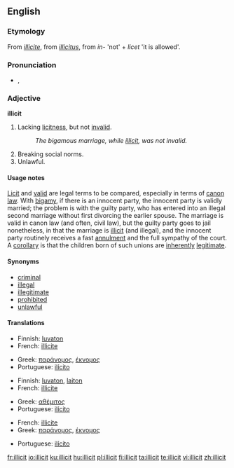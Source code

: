 {{wikipedia|dab=illicit}}
==English==

===Etymology===
From {{etyl|fr}} ''[[illicite]]'', from {{etyl|la}} ''[[illicitus]]'', from ''in-'' 'not' + ''licet'' 'it is allowed'.

===Pronunciation===
* {{IPA|/ɪˈlɪsɪt/}}, {{SAMPA|/I"lIsIt/}}
*: {{rhymes|ɪsɪt}}

===Adjective===
'''illicit'''

# {{legal}} Lacking [[licitness]], but not [[invalid]].
#: ''The bigamous marriage, while [[illicit]], was not invalid.''
# Breaking social norms.
# Unlawful.

====Usage notes====
[[licit|Licit]] and [[valid]] are legal terms to be compared, especially in terms of [[canon law]]. With [[bigamy]], if there is an innocent party, the innocent party is validly married; the problem is with the guilty party, who has entered into an illegal second marriage without first divorcing the earlier spouse. The marriage is valid in canon law (and often, civil law), but the guilty party goes to jail nonetheless, in that the marriage is [[illicit]] (and illegal), and the innocent party routinely receives a fast [[annulment]] and the full sympathy of the court. A [[corollary]] is that the children born of such unions are [[inherently]] [[legitimate]].

====Synonyms====
* [[criminal]]
* [[illegal]]
* [[illegitimate]]
* [[prohibited]]
* [[unlawful]]

====Translations====
{{trans-top|lacking licitness}}
* Finnish: [[luvaton]]
* French: [[illicite]]
{{trans-mid}}
* Greek: [[παράνομος]], [[έκνομος]]
* Portuguese: [[ilícito]]
{{trans-bottom}}

{{trans-top|breaking social norms}}
* Finnish: [[luvaton]], [[laiton]]
* French: [[illicite]]
{{trans-mid}}
* Greek: [[αθέμιτος]]
* Portuguese: [[ilícito]]
{{trans-bottom}}

{{trans-top|unlawful}}
* French: [[illicite]]
* Greek: [[παράνομος]], [[έκνομος]]
{{trans-mid}}
* Portuguese: [[ilícito]]
{{trans-bottom}}

[[fr:illicit]]
[[io:illicit]]
[[ku:illicit]]
[[hu:illicit]]
[[pl:illicit]]
[[fi:illicit]]
[[ta:illicit]]
[[te:illicit]]
[[vi:illicit]]
[[zh:illicit]]
